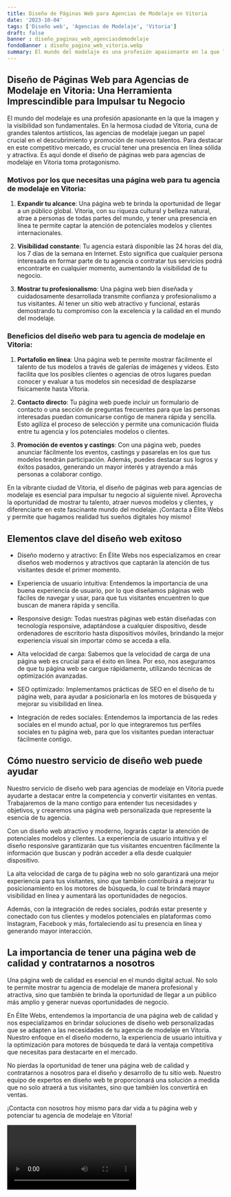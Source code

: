 ```yaml
---
title: Diseño de Páginas Web para Agencias de Modelaje en Vitoria
date: '2023-10-04'
tags: ['Diseño web', 'Agencias de Modelaje', 'Vitoria']
draft: false
banner : diseño_paginas_web_agenciasdemodelaje
fondoBanner : diseño_pagina_web_vitoria.webp
summary: El mundo del modelaje es una profesión apasionante en la que la imagen y la visibilidad son fundamentales. En la hermosa ciudad de Vitoria, cuna de grandes talentos artísticos, las agencias de modelaje juegan un papel crucial en el descubrimiento y promoción de nuevos talentos. Para destacar en este competitivo mercado, es crucial tener una presencia en línea sólida y atractiva. Es aquí donde el diseño de páginas web para agencias de modelaje en Vitoria toma protagonismo.
---
```


## Diseño de Páginas Web para Agencias de Modelaje en Vitoria: Una Herramienta Imprescindible para Impulsar tu Negocio

El mundo del modelaje es una profesión apasionante en la que la imagen y la visibilidad son fundamentales. En la hermosa ciudad de Vitoria, cuna de grandes talentos artísticos, las agencias de modelaje juegan un papel crucial en el descubrimiento y promoción de nuevos talentos. Para destacar en este competitivo mercado, es crucial tener una presencia en línea sólida y atractiva. Es aquí donde el diseño de páginas web para agencias de modelaje en Vitoria toma protagonismo.

### Motivos por los que necesitas una página web para tu agencia de modelaje en Vitoria:

1. **Expandir tu alcance**: Una página web te brinda la oportunidad de llegar a un público global. Vitoria, con su riqueza cultural y belleza natural, atrae a personas de todas partes del mundo, y tener una presencia en línea te permite captar la atención de potenciales modelos y clientes internacionales.

2. **Visibilidad constante**: Tu agencia estará disponible las 24 horas del día, los 7 días de la semana en Internet. Esto significa que cualquier persona interesada en formar parte de tu agencia o contratar tus servicios podrá encontrarte en cualquier momento, aumentando la visibilidad de tu negocio.

3. **Mostrar tu profesionalismo**: Una página web bien diseñada y cuidadosamente desarrollada transmite confianza y profesionalismo a tus visitantes. Al tener un sitio web atractivo y funcional, estarás demostrando tu compromiso con la excelencia y la calidad en el mundo del modelaje.

### Beneficios del diseño web para tu agencia de modelaje en Vitoria:

1. **Portafolio en línea**: Una página web te permite mostrar fácilmente el talento de tus modelos a través de galerías de imágenes y videos. Esto facilita que los posibles clientes o agencias de otros lugares puedan conocer y evaluar a tus modelos sin necesidad de desplazarse físicamente hasta Vitoria.

2. **Contacto directo**: Tu página web puede incluir un formulario de contacto o una sección de preguntas frecuentes para que las personas interesadas puedan comunicarse contigo de manera rápida y sencilla. Esto agiliza el proceso de selección y permite una comunicación fluida entre tu agencia y los potenciales modelos o clientes.

3. **Promoción de eventos y castings**: Con una página web, puedes anunciar fácilmente los eventos, castings y pasarelas en los que tus modelos tendrán participación. Además, puedes destacar sus logros y éxitos pasados, generando un mayor interés y atrayendo a más personas a colaborar contigo.

En la vibrante ciudad de Vitoria, el diseño de páginas web para agencias de modelaje es esencial para impulsar tu negocio al siguiente nivel. Aprovecha la oportunidad de mostrar tu talento, atraer nuevos modelos y clientes, y diferenciarte en este fascinante mundo del modelaje. ¡Contacta a Élite Webs y permite que hagamos realidad tus sueños digitales hoy mismo!

<GifSeo />

<Cta />

## Elementos clave del diseño web exitoso

- Diseño moderno y atractivo: En Élite Webs nos especializamos en crear diseños web modernos y atractivos que captarán la atención de tus visitantes desde el primer momento.

- Experiencia de usuario intuitiva: Entendemos la importancia de una buena experiencia de usuario, por lo que diseñamos páginas web fáciles de navegar y usar, para que tus visitantes encuentren lo que buscan de manera rápida y sencilla.

- Responsive design: Todas nuestras páginas web están diseñadas con tecnología responsive, adaptándose a cualquier dispositivo, desde ordenadores de escritorio hasta dispositivos móviles, brindando la mejor experiencia visual sin importar cómo se acceda a ella.

- Alta velocidad de carga: Sabemos que la velocidad de carga de una página web es crucial para el éxito en línea. Por eso, nos aseguramos de que tu página web se cargue rápidamente, utilizando técnicas de optimización avanzadas.

- SEO optimizado: Implementamos prácticas de SEO en el diseño de tu página web, para ayudar a posicionarla en los motores de búsqueda y mejorar su visibilidad en línea.

- Integración de redes sociales: Entendemos la importancia de las redes sociales en el mundo actual, por lo que integraremos tus perfiles sociales en tu página web, para que los visitantes puedan interactuar fácilmente contigo.

## Cómo nuestro servicio de diseño web puede ayudar

Nuestro servicio de diseño web para agencias de modelaje en Vitoria puede ayudarte a destacar entre la competencia y convertir visitantes en ventas. Trabajaremos de la mano contigo para entender tus necesidades y objetivos, y crearemos una página web personalizada que represente la esencia de tu agencia.

Con un diseño web atractivo y moderno, lograrás captar la atención de potenciales modelos y clientes. La experiencia de usuario intuitiva y el diseño responsive garantizarán que tus visitantes encuentren fácilmente la información que buscan y podrán acceder a ella desde cualquier dispositivo.

La alta velocidad de carga de tu página web no solo garantizará una mejor experiencia para tus visitantes, sino que también contribuirá a mejorar tu posicionamiento en los motores de búsqueda, lo cual te brindará mayor visibilidad en línea y aumentará las oportunidades de negocios.

Además, con la integración de redes sociales, podrás estar presente y conectado con tus clientes y modelos potenciales en plataformas como Instagram, Facebook y más, fortaleciendo así tu presencia en línea y generando mayor interacción.

## La importancia de tener una página web de calidad y contratarnos a nosotros

Una página web de calidad es esencial en el mundo digital actual. No solo te permite mostrar tu agencia de modelaje de manera profesional y atractiva, sino que también te brinda la oportunidad de llegar a un público más amplio y generar nuevas oportunidades de negocio.

En Élite Webs, entendemos la importancia de una página web de calidad y nos especializamos en brindar soluciones de diseño web personalizadas que se adapten a las necesidades de tu agencia de modelaje en Vitoria. Nuestro enfoque en el diseño moderno, la experiencia de usuario intuitiva y la optimización para motores de búsqueda te dará la ventaja competitiva que necesitas para destacarte en el mercado.

No pierdas la oportunidad de tener una página web de calidad y contratarnos a nosotros para el diseño y desarrollo de tu sitio web. Nuestro equipo de expertos en diseño web te proporcionará una solución a medida que no solo atraerá a tus visitantes, sino que también los convertirá en ventas.

¡Contacta con nosotros hoy mismo para dar vida a tu página web y potenciar tu agencia de modelaje en Vitoria!

<Video />

<CtaBot job='Agencias de Modelaje' city='Vitoria'/>

<Gmaps query='Vitoria+españa+maps' />